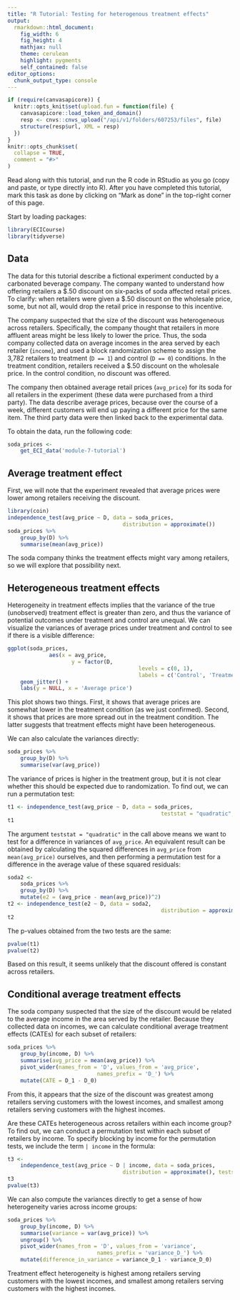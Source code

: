 ```yaml
---
title: "R Tutorial: Testing for heterogenous treatment effects"
output: 
  rmarkdown::html_document:
    fig_width: 6
    fig_height: 4
    mathjax: null
    theme: cerulean
    highlight: pygments
    self_contained: false
editor_options: 
  chunk_output_type: console
---
```


<style>
pre > code.sourceCode a {
  display: none;
}
pre {
  border-width: 0px;
}
code {
  border-width: 0px;
}
</style>


```r
if (require(canvasapicore)) {
  knitr::opts_knit$set(upload.fun = function(file) {
    canvasapicore::load_token_and_domain()
    resp <- cnvs::cnvs_upload("/api/v1/folders/607253/files", file)
    structure(resp$url, XML = resp)
  })
}
knitr::opts_chunk$set(
  collapse = TRUE,
  comment = "#>"
)
```


Read along with this tutorial, and run the R code in RStudio as you go (copy and paste, or type directly into R). After you have completed this tutorial, mark this task as done by clicking on "Mark as done" in the top-right corner of this page.

Start by loading packages:

```r
library(ECICourse)
library(tidyverse)
```


## Data

The data for this tutorial describe a fictional experiment conducted by a carbonated beverage company. The company wanted to understand how offering retailers a \$.50 discount on six-packs of soda affected retail prices. To clarify: when retailers were given a \$.50 discount on the wholesale price, some, but not all, would drop the retail price in response to this incentive. 

The company suspected that the size of the discount was heterogeneous across retailers. Specifically, the company thought that retailers in more affluent areas might be less likely to lower the price. Thus, the soda company collected data on average incomes in the area served by each retailer  (`income`), and used a block randomization scheme to assign the 3,782 retailers to treatment (`D == 1`) and control (`D == 0`) conditions. In the treatment condition, retailers received a $.50 discount on the wholesale price. In the control condition, no discount was offered.

The company then obtained average retail prices (`avg_price`) for its soda for all retailers in the experiment (these data were purchased from a third party). The data describe average prices, because over the course of a week, different customers will end up paying a different price for the same item. The third party data were then linked back to the experimental data.

To obtain the data, run the following code:

```r
soda_prices <- 
	get_ECI_data('module-7-tutorial')
```

## Average treatment effect

First, we will note that the experiment revealed that average prices were lower among retailers receiving the discount. 

```r
library(coin)
independence_test(avg_price ~ D, data = soda_prices,
									distribution = approximate())
soda_prices %>%
	group_by(D) %>%
	summarise(mean(avg_price))
```

The soda company thinks the treatment effects might vary among retailers, so we will explore that possibility next.

## Heterogeneous treatment effects

Heterogeneity in treatment effects implies that the variance of the true (unobserved) treatment effect is greater than zero, and thus the variance of potential outcomes under treatment and control are unequal. We can visualize the variances of average prices under treatment and control to see if there is a visible difference:

```r
ggplot(soda_prices,
			 aes(x = avg_price,
			 		y = factor(D, 
			 							 levels = c(0, 1), 
			 							 labels = c('Control', 'Treatment')))) +
	geom_jitter() +
	labs(y = NULL, x = 'Average price')
```

This plot shows two things. First, it shows that average prices are somewhat lower in the treatment condition (as we just confirmed). Second, it shows that prices are more spread out in the treatment condition. The latter suggests that treatment effects might have been heterogeneous.

We can also calculate the variances directly:

```r
soda_prices %>%
	group_by(D) %>%
	summarise(var(avg_price))
```

The variance of prices is higher in the treatment group, but it is not clear whether this should be expected due to randomization. To find out, we can run a permutation test:

```r
t1 <- independence_test(avg_price ~ D, data = soda_prices, 
												teststat = "quadratic", distribution = approximate())
t1
```

The argument `teststat = "quadratic"` in the call above means we want to test for a difference in variances of `avg_price`. An equivalent result can be obtained by calculating the squared differences in `avg_price` from `mean(avg_price)` ourselves, and then performing a permutation test for a difference in the average value of these squared residuals:

```r
soda2 <- 
	soda_prices %>%
	group_by(D) %>%
	mutate(e2 = (avg_price - mean(avg_price))^2)
t2 <- independence_test(e2 ~ D, data = soda2, 
												distribution = approximate())
t2
```

The p-values obtained from the two tests are the same:

```r
pvalue(t1)
pvalue(t2)
```

Based on this result, it seems unlikely that the discount offered is constant across retailers. 

## Conditional average treatment effects

The soda company suspected that the size of the discount would be related to the average income in the area served by the retailer. Because they collected data on incomes, we can calculate conditional average treatment effects (CATEs) for each subset of retailers:

```r
soda_prices %>%
	group_by(income, D) %>%
	summarise(avg_price = mean(avg_price)) %>%
	pivot_wider(names_from = 'D', values_from = 'avg_price',
							names_prefix = 'D_') %>%
	mutate(CATE = D_1 - D_0)
```

From this, it appears that the size of the discount was greatest among retailers serving customers with the lowest incomes, and smallest among retailers serving customers with the highest incomes. 

Are these CATEs heterogeneous across retailers within each income group? To find out, we can conduct a permutation test within each subset of retailers by income. To specify blocking by income for the permutation tests, we include the term `| income` in the formula:

```r
t3 <- 
	independence_test(avg_price ~ D | income, data = soda_prices,
									distribution = approximate(), teststat = "quadratic")
t3
pvalue(t3)
```

We can also compute the variances directly  to get a sense of how heterogeneity varies across income groups:


```r
soda_prices %>%
	group_by(income, D) %>%
	summarise(variance = var(avg_price)) %>%
	ungroup() %>%
	pivot_wider(names_from = 'D', values_from = 'variance',
							names_prefix = 'variance_D_') %>%
	mutate(difference_in_variance = variance_D_1 - variance_D_0)
```

Treatment effect heterogeneity is highest among retailers serving customers with the lowest incomes, and smallest among retailers serving customers with the highest incomes. 



